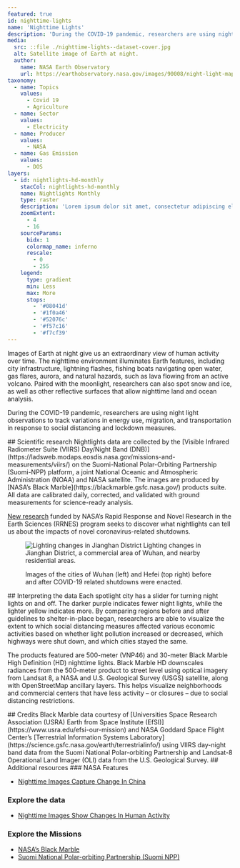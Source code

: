 ```yaml
---
featured: true
id: nighttime-lights
name: 'Nighttime Lights'
description: 'During the COVID-19 pandemic, researchers are using night light observations to track variations in energy use, migration, and transportation in response to social distancing and lockdown measures.'
media:
  src: ::file ./nighttime-lights--dataset-cover.jpg
  alt: Satellite image of Earth at night.
  author:
    name: NASA Earth Observatory
    url: https://earthobservatory.nasa.gov/images/90008/night-light-maps-open-up-new-applications
taxonomy:
  - name: Topics
    values:
      - Covid 19
      - Agriculture
  - name: Sector
    values:
      - Electricity
  - name: Producer
    values:
      - NASA
  - name: Gas Emission
    values:
      - DOS
layers:
  - id: nightlights-hd-monthly
    stacCol: nightlights-hd-monthly
    name: Nightlights Monthly
    type: raster
    description: 'Lorem ipsum dolor sit amet, consectetur adipiscing elit. Nunc sodales semper risus, suscipit varius diam facilisis non.'
    zoomExtent:
      - 4
      - 16
    sourceParams:
      bidx: 1
      colormap_name: inferno
      rescale:
        - 0
        - 255
    legend:
      type: gradient
      min: Less
      max: More
      stops:
        - '#08041d'
        - '#1f0a46'
        - '#52076c'
        - '#f57c16'
        - '#f7cf39'
---
```


<Block>
<Prose>
Images of Earth at night give us an extraordinary view of human activity over time. The nighttime environment illuminates Earth features, including city infrastructure, lightning flashes, fishing boats navigating open water, gas flares, aurora, and natural hazards, such as lava flowing from an active volcano. Paired with the moonlight, researchers can also spot snow and ice, as well as other reflective surfaces that allow nighttime land and ocean analysis.

During the COVID-19 pandemic, researchers are using night light observations to track variations in energy use, migration, and transportation in response to social distancing and lockdown measures.
</Prose>
</Block>

<Block type='full'>
<Prose>
## Scientific research
Nightlights data are collected by the [Visible Infrared Radiometer Suite (VIIRS) Day/Night Band (DNB)](https://ladsweb.modaps.eosdis.nasa.gov/missions-and-measurements/viirs/) on the Suomi-National Polar-Orbiting Partnership (Suomi-NPP) platform, a joint National Oceanic and Atmospheric Administration (NOAA) and NASA satellite. The images are produced by [NASA’s Black Marble](https://blackmarble.gsfc.nasa.gov/) products suite. All data are calibrated daily, corrected, and validated with ground measurements for science-ready analysis.

[New research](https://science.nasa.gov/earth-science/rrnes-awards) funded by NASA’s Rapid Response and Novel Research in the Earth Sciences (RRNES) program seeks to discover what nightlights can tell us about the impacts of novel coronavirus-related shutdowns.
</Prose>
<Figure>
  <Image
  src={new URL('./nighttime-lights--wuhan-bef-after.png', import.meta.url).href}
  alt='Lighting changes in Jianghan District'
  />
  <Caption 
    attrAuthor='NASA' 
    attrUrl='https://nasa.gov/'
  >
    Lighting changes in Jianghan District, a commercial area of Wuhan, and nearby residential areas.
  </Caption> 
</Figure>
</Block>

<Block type='full'>
<Figure>
  <Map
    datasetId='sandbox'
    layerId='no2-monthly'
    dateTime='2018-03-01'
    compareDateTime='2017-03-01'
  />
  <Caption 
    attrAuthor='NASA' 
    attrUrl='https://nasa.gov/'
  >
    Images of the cities of Wuhan (left) and Hefei (top right) before and after COVID-19 related shutdowns were enacted.
  </Caption> 
</Figure>
<Prose>
## Interpreting the data
Each spotlight city has a slider for turning night lights on and off. The darker purple indicates fewer night lights, while the lighter yellow indicates more. By comparing regions before and after guidelines to shelter-in-place began, researchers are able to visualize the extent to which social distancing measures affected various economic activities based on whether light pollution increased or decreased, which highways were shut down, and which cities stayed the same.

The products featured are 500-meter (VNP46) and 30-meter Black Marble High Definition (HD) nighttime lights. Black Marble HD downscales radiances from the 500-meter product to street level using optical imagery from Landsat 8, a NASA and U.S. Geological Survey (USGS) satellite, along with OpenStreetMap ancillary layers. This helps visualize neighborhoods and commercial centers that have less activity – or closures – due to social distancing restrictions.
</Prose>
</Block>

<Block>
<Prose>
## Credits
Black Marble data courtesy of [Universities Space Research Association (USRA) Earth from Space Institute (EfSI)](https://www.usra.edu/efsi-our-mission) and NASA Goddard Space Flight Center’s [Terrestrial Information Systems Laboratory](https://science.gsfc.nasa.gov/earth/terrestrialinfo/) using VIIRS day-night band data from the Suomi National Polar-orbiting Partnership and Landsat-8 Operational Land Imager (OLI) data from the U.S. Geological Survey.
</Prose>
</Block>

<Block>
<Prose>
## Additional resources
### NASA Features

* [Nighttime Images Capture Change In China](https://earthobservatory.nasa.gov/images/146481/nighttime-images-capture-change-in-china)

### Explore the data

* [Nighttime Images Show Changes In Human Activity](https://earthdata.nasa.gov/learn/articles/feature-articles/nighttime-images-wuhan)

### Explore the Missions

* [NASA’s Black Marble](https://blackmarble.gsfc.nasa.gov/)
* [Suomi National Polar-orbiting Partnership (Suomi NPP)](https://www.nasa.gov/mission_pages/NPP/main/index.html)
</Prose>
</Block>